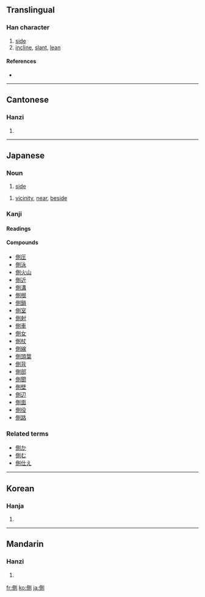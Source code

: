 {{see|侧}}
==Translingual==

===Han character===
{{Han char|rn=9|rad=人|as=09|sn=11|four=2220<sub>0</sub>|canj=人月金弓 (OBCN)}}

# [[side]]
# [[incline]], [[slant]], [[lean]]

====References====
* {{Han ref|kx=0111.340|dkj=00897|dj=0238.060|hdz=10189.120|uh=5074|ud=20596|bh=B0BC|bd=45244}}

----

==Cantonese==

===Hanzi===
{{yue-hanzi|jyut=|y=jak1}}

# {{defn|Cantonese}}

----

==Japanese==

===Noun===
{{ja-noun|k|hira=がわ|rom=gawa}}

# [[side]]
{{ja-noun|k|hira=そば|rom=soba}}
# [[vicinity]], [[near]], [[beside]]

===Kanji===
{{ja-kanji|grade=4|rs=人09}}

====Readings====
{{ja-readings|on=[[そく]] ([[soku]]), [[しょく]] ([[shoku]])|kun=[[かわ]] ([[kawa]]), [[かたわら]] ([[側ら]], [[katawara]]), [[そばめる]] ([[側める]], [[sobameru]])}}

====Compounds====
* [[側圧]]
* [[側泳]]
* [[側火山]]
* [[側近]]
* [[側溝]]
* [[側根]]
* [[側鎖]]
* [[側室]]
* [[側射]]
* [[側車]]
* [[側女]]
* [[側杖]]
* [[側線]]
* [[側頭葉]]
* [[側背]]
* [[側部]]
* [[側聞]]
* [[側壁]]
* [[側辺]]
* [[側面]]
* [[側役]]
* [[側路]]

===Related terms===
* [[側か]]
* [[側む]]
* [[側仕え]]

----

==Korean==

===Hanja===
{{ko-hanja|hangeul=측|rv=cheuk|mr=ch'ŭk}}

# {{defn|Korean}}

----

==Mandarin==

===Hanzi===
{{cmn-hanzi|sim=侧|pin=[[cè]] ([[ce4]])|wg=ts'e<sup>4</sup>}}

# {{defn|Mandarin}}

[[fr:側]]
[[ko:側]]
[[ja:側]]